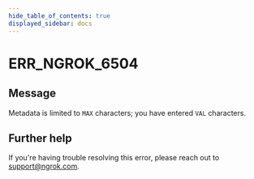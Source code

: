 ```yaml
---
hide_table_of_contents: true
displayed_sidebar: docs
---
```



# ERR_NGROK_6504

## Message

Metadata is limited to `MAX` characters; you have entered `VAL` characters.

<ErrorDetails error="err_ngrok_6504" />

## Further help

If you're having trouble resolving this error, please reach out to [support@ngrok.com](mailto:support@ngrok.com?subject=Help%20with%20ERR_NGROK_6504).
